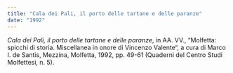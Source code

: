 ```yaml
---
title: "Cala dei Pali, il porto delle tartane e delle paranze"
date: "1992"
---
```


_Cala dei Pali, il porto delle tartane e delle paranze_, in AA. VV., “Molfetta: spicchi di storia. Miscellanea in onore di Vincenzo Valente“, a cura di Marco I. de Santis, Mezzina, Molfetta, 1992, pp. 49-61 (Quaderni del Centro Studi Molfettesi, n. 5).
